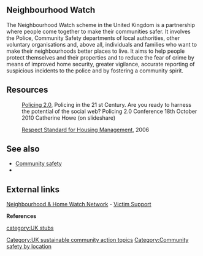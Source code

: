 {{TOCright}}{{PhotowantedCASwikiUK}}
{{topicl|[[United Kingdom]]|[[Community safety]]}}

== Neighbourhood Watch ==

The Neighbourhood Watch scheme in the United Kingdom is a partnership where people come together to make their communities safer. It involves the Police, Community Safety departments of local authorities, other voluntary organisations and, above all, individuals and families who want to make their neighbourhoods better places to live. It aims to help people protect themselves and their properties and to reduce the fear of crime by means of improved home security, greater vigilance, accurate reporting of suspicious incidents to the police and by fostering a community spirit. {{W|Neighbourhood Watch (United Kingdom)}}

== Resources ==

:[http://www.slideshare.net/curiousc/policing-20-151010final Policing 2.0], Policing in the 21 st Century. Are you ready to harness the potential of the social web? Policing 2.0 Conference 18th October 2010 Catherine Howe (on slideshare)

:[http://webarchive.nationalarchives.gov.uk/20120919132719/http:/www.communities.gov.uk/publications/housing/respectstandard2 Respect Standard for Housing Management], 2006

== See also ==
*[[Community safety]]
*{{localtopicUK}}
== External links ==

[http://www.ourwatch.org.uk/ Neighbourhood & Home Watch Network] - [https://www.victimsupport.org.uk/ Victim Support]


{{scaendmenu}}

'''References'''
{{Attrib sca ref|United Kingdom}}
<references/>

{{stub}}
[[category:UK stubs]]

[[Category:UK sustainable community action topics]]
[[Category:Community safety by location]]